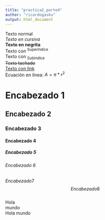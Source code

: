```yaml
---
title: "practica2_parte4"
author: "ricardogasku"
output: html_document
--- 
```


Texto normal  
*Texto en cursiva*  
**Texto en negrita**  
Texto con ^Superindice^  
Texto con <sub>Subindice</sub>  
~~Texto tachado~~  
[Texto con link](https://github.com/)  
Ecuación en línea: $A = \pi*r^{2}$  

# Encabezado 1   
## Encabezado 2  
### Encabezado 3  
#### Encabezado 4   
##### Encabezado 5  
###### Encabezado 6   
$Encabezado 7$  
$$Encabezado 8$$  
Hola  
mundo  
Hola 
mundo
